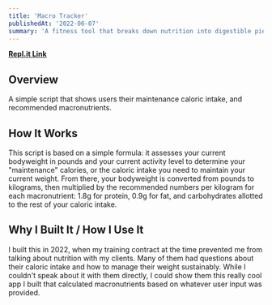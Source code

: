 ```yaml
---
title: 'Macro Tracker'
publishedAt: '2022-06-07'
summary: 'A fitness tool that breaks down nutrition into digestible pieces.'
---
```


[**Repl.it Link**](https://replit.com/@dianestephani/monsterDealer#index.js)
<br />

## **Overview**
A simple script that shows users their maintenance caloric intake, and recommended macronutrients.
<br />

## **How It Works**
This script is based on a simple formula: it assesses your current bodyweight in pounds and your current activity level to determine your "maintenance" calories, or the caloric intake you need to maintain your current weight. From there, your bodyweight is converted from pounds to kilograms, then multiplied by the recommended numbers per kilogram for each macronutrient: 1.8g for protein, 0.9g for fat, and carbohydrates allotted to the rest of your caloric intake.
<br />

## **Why I Built It / How I Use It**
I built this in 2022, when my training contract at the time prevented me from talking about nutrition with my clients. Many of them had questions about their caloric intake and how to manage their weight sustainably. While I couldn't speak about it with them directly, I could show them this really cool app I built that calculated macronutrients based on whatever user input was provided. 
<br />
